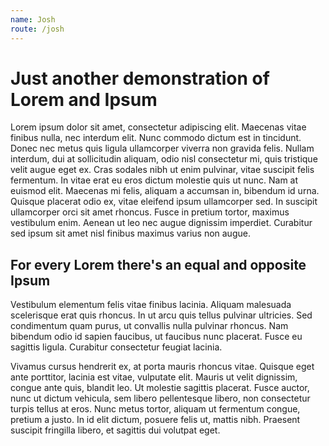 ```yaml
---
name: Josh
route: /josh
---
```

# Just another demonstration of Lorem and Ipsum

Lorem ipsum dolor sit amet, consectetur adipiscing elit. Maecenas vitae finibus nulla, nec interdum elit. Nunc commodo dictum est in tincidunt. Donec nec metus quis ligula ullamcorper viverra non gravida felis. Nullam interdum, dui at sollicitudin aliquam, odio nisl consectetur mi, quis tristique velit augue eget ex. Cras sodales nibh ut enim pulvinar, vitae suscipit felis fermentum. In vitae erat eu eros dictum molestie quis ut nunc. Nam at euismod elit. Maecenas mi felis, aliquam a accumsan in, bibendum id urna. Quisque placerat odio ex, vitae eleifend ipsum ullamcorper sed. In suscipit ullamcorper orci sit amet rhoncus. Fusce in pretium tortor, maximus vestibulum enim. Aenean ut leo nec augue dignissim imperdiet. Curabitur sed ipsum sit amet nisl finibus maximus varius non augue.

## For every Lorem there's an equal and opposite Ipsum
Vestibulum elementum felis vitae finibus lacinia. Aliquam malesuada scelerisque erat quis rhoncus. In ut arcu quis tellus pulvinar ultricies. Sed condimentum quam purus, ut convallis nulla pulvinar rhoncus. Nam bibendum odio id sapien faucibus, ut faucibus nunc placerat. Fusce eu sagittis ligula. Curabitur consectetur feugiat lacinia.

Vivamus cursus hendrerit ex, at porta mauris rhoncus vitae. Quisque eget ante porttitor, lacinia est vitae, vulputate elit. Mauris ut velit dignissim, congue ante quis, blandit leo. Ut molestie sagittis placerat. Fusce auctor, nunc ut dictum vehicula, sem libero pellentesque libero, non consectetur turpis tellus at eros. Nunc metus tortor, aliquam ut fermentum congue, pretium a justo. In id elit dictum, posuere felis ut, mattis nibh. Praesent suscipit fringilla libero, et sagittis dui volutpat eget.
